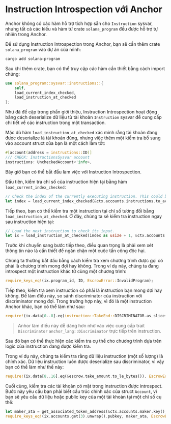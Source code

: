
# Instruction Introspection với Anchor

Anchor không có các hàm hỗ trợ tích hợp sẵn cho `Instruction` sysvar, nhưng tất cả các kiểu và hàm từ crate `solana_program` đều được hỗ trợ tự nhiên trong Anchor.

Để sử dụng Instruction Introspection trong Anchor, bạn sẽ cần thêm crate `solana_program` vào dự án của mình:

```sh
cargo add solana-program
```

Sau khi thêm crate, bạn có thể truy cập các hàm cần thiết bằng cách import chúng:

```rust
use solana_program::sysvar::instructions::{
    self,
    load_current_index_checked, 
    load_instruction_at_checked
}; 
```

<ArticleSection name="Cách sử dụng Introspection" id="how-to-use-introspection" level="h2" />

Như đã đề cập trong phần giới thiệu, Instruction Introspection hoạt động bằng cách deserialize dữ liệu từ tài khoản `Instruction` sysvar để cung cấp chi tiết về các instruction trong một transaction.

Mặc dù hàm `load_instruction_at_checked` xác minh rằng tài khoản đang được deserialize là tài khoản đúng, nhưng việc thêm một kiểm tra bổ sung vào account struct của bạn là một cách làm tốt:

```rust
#[account(address = instructions::ID)]
/// CHECK: InstructionsSysvar account
instructions: UncheckedAccount<'info>,
```

Bây giờ bạn có thể bắt đầu làm việc với Instruction Introspection.

Đầu tiên, kiểm tra chỉ số của instruction hiện tại bằng hàm `load_current_index_checked`:

```rust
// Check the index of the currently executing instruction. This could be in a different position than [0]).
let index = load_current_index_checked(&ctx.accounts.instructions.to_account_info())?;
```

Tiếp theo, bạn có thể kiểm tra một instruction tại chỉ số tương đối bằng `load_instruction_at_checked`. Ở đây, chúng ta sẽ kiểm tra instruction ngay sau instruction hiện tại:

```rust
// Load the next instruction to check its input.
let ix = load_instruction_at_checked(index as usize + 1, &ctx.accounts.instructions.to_account_info())?;
```

Trước khi chuyển sang bước tiếp theo, điều quan trọng là phải xem xét thông tin nào là cần thiết để ngăn chặn một cuộc tấn công độc hại.

Chúng ta thường bắt đầu bằng cách kiểm tra xem chương trình được gọi có phải là chương trình mong đợi hay không. Trong ví dụ này, chúng ta đang introspect một instruction khác từ cùng một chương trình:

```rust
require_keys_eq!(ix.program_id, ID, EscrowError::InvalidProgram);
```

Tiếp theo, kiểm tra xem instruction có phải là instruction bạn mong đợi hay không. Để làm điều này, so sánh discriminator của instruction với discriminator mong đợi. Trong trường hợp này, vì đó là một instruction Anchor khác, bạn có thể làm như sau:

```rust
require!(ix.data[0..8].eq(instruction::TakeEnd::DISCRIMINATOR.as_slice()), EscrowError::InvalidIx);
```

> Anhor làm điều này dễ dàng hơn nhờ vào việc cung cấp trait `Discriminator` `anchor_lang::Discriminator` trực tiếp trên instruction.

Sau đó bạn có thể thực hiện các kiểm tra cụ thể cho chương trình dựa trên logic của instruction đang được kiểm tra.

Trong ví dụ này, chúng ta kiểm tra rằng dữ liệu instruction (một số lượng) là chính xác. Dữ liệu instruction luôn được deserialize sau discriminator, vì vậy bạn có thể làm như thế này:

```rust
require!(ix.data[8..16].eq(&escrow.take_amount.to_le_bytes()), EscrowError::InvalidAmount);
```

Cuối cùng, kiểm tra các tài khoản có mặt trong instruction được introspect. Bước này yêu cầu bạn phải biết cấu trúc chính xác của struct `Account`, vì bạn sẽ yêu cầu dữ liệu hoặc public key của một tài khoản tại một chỉ số cụ thể:

```rust
let maker_ata = get_associated_token_address(&ctx.accounts.maker.key(), &escrow.mint_b);
require_keys_eq!(ix.accounts.get(3).unwrap().pubkey, maker_ata, EscrowError::InvalidMakerATA);
```
